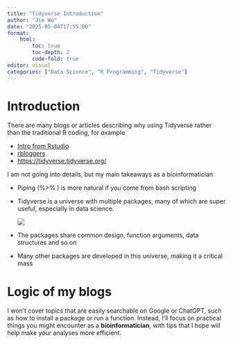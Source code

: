```yaml
---
title: "Tidyverse Introduction"
author: "Jie Wu"
date: "2025-05-04T17:55:00" 
format: 
    html:
        toc: true
        toc-depth: 2
        code-fold: true
editor: visual
categories: ["Data Science", "R Programming", "Tidyverse"]
---
```


# Introduction

There are many blogs or articles describing why using Tidyverse rather than the traditional R coding, for example

-   [Intro from Rstudio](https://rviews.rstudio.com/2017/06/08/what-is-the-tidyverse/)
-   [rbloggers](https://www.r-bloggers.com/2018/09/why-learn-the-tidyverse/)
-   [https://tidyverse.tidyverse.org/](Tidyverse%20official%20site)

I am not going into details, but my main takeaways as a bioinformatician

-   Piping (%\>% ) is more natural if you come from bash scripting

-   Tidyverse is a universe with multiple packages, many of which are super useful, especially in data science.

    ![](images/paste-1.png)

-   The packages share common design, function arguments, data structures and so on

-   Many other packages are developed in this universe, making it a critical mass

# Logic of my blogs

I won’t cover topics that are easily searchable on Google or ChatGPT, such as how to install a package or run a function. Instead, I’ll focus on practical things you might encounter as a **bioinformatician**, with tips that I hope will help make your analyses more efficient.